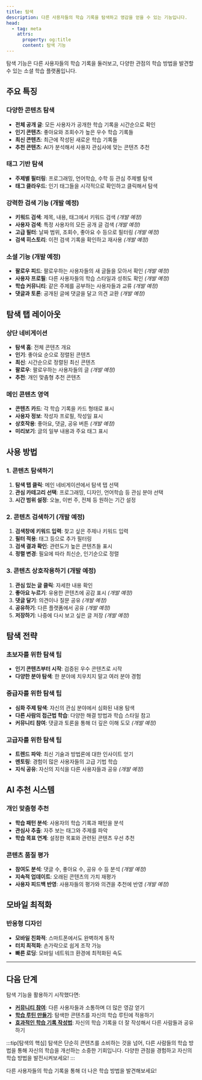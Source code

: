 ```yaml
---
title: 탐색
description: 다른 사용자들의 학습 기록을 탐색하고 영감을 얻을 수 있는 기능입니다.
head:
  - tag: meta
    attrs:
      property: og:title
      content: 탐색 기능
---
```


탐색 기능은 다른 사용자들의 학습 기록을 둘러보고, 다양한 관점의 학습 방법을 발견할 수 있는 소셜 학습 플랫폼입니다.

## 주요 특징

### 다양한 콘텐츠 탐색
- **전체 공개 글**: 모든 사용자가 공개한 학습 기록을 시간순으로 확인
- **인기 콘텐츠**: 좋아요와 조회수가 높은 우수 학습 기록들
- **최신 콘텐츠**: 최근에 작성된 새로운 학습 기록들
- **추천 콘텐츠**: AI가 분석해서 사용자 관심사에 맞는 콘텐츠 추천

### 태그 기반 탐색
- **주제별 필터링**: 프로그래밍, 언어학습, 수학 등 관심 주제별 탐색
- **태그 클라우드**: 인기 태그들을 시각적으로 확인하고 클릭해서 탐색

### 강력한 검색 기능 (개발 예정)
- **키워드 검색**: 제목, 내용, 태그에서 키워드 검색 *(개발 예정)*
- **사용자 검색**: 특정 사용자의 모든 공개 글 검색 *(개발 예정)*
- **고급 필터**: 날짜 범위, 조회수, 좋아요 수 등으로 필터링 *(개발 예정)*
- **검색 히스토리**: 이전 검색 기록을 확인하고 재사용 *(개발 예정)*

### 소셜 기능 (개발 예정)
- **팔로우 피드**: 팔로우하는 사용자들의 새 글들을 모아서 확인 *(개발 예정)*
- **사용자 프로필**: 다른 사용자들의 학습 스타일과 성취도 확인 *(개발 예정)*
- **학습 커뮤니티**: 같은 주제를 공부하는 사용자들과 교류 *(개발 예정)*
- **댓글과 토론**: 공개된 글에 댓글을 달고 의견 교환 *(개발 예정)*

## 탐색 탭 레이아웃

### 상단 네비게이션
- **탐색 홈**: 전체 콘텐츠 개요
- **인기**: 좋아요 순으로 정렬된 콘텐츠
- **최신**: 시간순으로 정렬된 최신 콘텐츠
- **팔로우**: 팔로우하는 사용자들의 글 *(개발 예정)*
- **추천**: 개인 맞춤형 추천 콘텐츠

### 메인 콘텐츠 영역
- **콘텐츠 카드**: 각 학습 기록을 카드 형태로 표시
- **사용자 정보**: 작성자 프로필, 작성일 표시
- **상호작용**: 좋아요, 댓글, 공유 버튼 *(개발 예정)*
- **미리보기**: 글의 일부 내용과 주요 태그 표시

## 사용 방법

### 1. 콘텐츠 탐색하기
1. **탐색 탭 클릭**: 메인 네비게이션에서 탐색 탭 선택
2. **관심 카테고리 선택**: 프로그래밍, 디자인, 언어학습 등 관심 분야 선택
3. **시간 범위 설정**: 오늘, 이번 주, 전체 등 원하는 기간 설정

### 2. 콘텐츠 검색하기 (개발 예정)
1. **검색창에 키워드 입력**: 찾고 싶은 주제나 키워드 입력
2. **필터 적용**: 태그 등으로 추가 필터링
3. **검색 결과 확인**: 관련도가 높은 콘텐츠들 표시
4. **정렬 변경**: 필요에 따라 최신순, 인기순으로 정렬

### 3. 콘텐츠 상호작용하기 (개발 예정)
1. **관심 있는 글 클릭**: 자세한 내용 확인
2. **좋아요 누르기**: 유용한 콘텐츠에 공감 표시 *(개발 예정)*
3. **댓글 달기**: 의견이나 질문 공유 *(개발 예정)*
4. **공유하기**: 다른 플랫폼에서 공유 *(개발 예정)*
5. **저장하기**: 나중에 다시 보고 싶은 글 저장 *(개발 예정)*

## 탐색 전략

### 초보자를 위한 탐색 팁
- **인기 콘텐츠부터 시작**: 검증된 우수 콘텐츠로 시작
- **다양한 분야 탐색**: 한 분야에 치우치지 말고 여러 분야 경험

### 중급자를 위한 탐색 팁
- **심화 주제 탐색**: 자신의 관심 분야에서 심화된 내용 탐색
- **다른 사람의 접근법 학습**: 다양한 해결 방법과 학습 스타일 참고
- **커뮤니티 참여**: 댓글과 토론을 통해 더 깊은 이해 도모 *(개발 예정)*

### 고급자를 위한 탐색 팁
- **트렌드 파악**: 최신 기술과 방법론에 대한 인사이트 얻기
- **멘토링**: 경험이 많은 사용자들의 고급 기법 학습
- **지식 공유**: 자신의 지식을 다른 사용자들과 공유 *(개발 예정)*

## AI 추천 시스템

### 개인 맞춤형 추천
- **학습 패턴 분석**: 사용자의 학습 기록과 패턴을 분석
- **관심사 추출**: 자주 보는 태그와 주제를 파악
- **학습 목표 연계**: 설정한 목표와 관련된 콘텐츠 우선 추천

### 콘텐츠 품질 평가
- **참여도 분석**: 댓글 수, 좋아요 수, 공유 수 등 분석 *(개발 예정)*
- **지속적 업데이트**: 오래된 콘텐츠의 가치 재평가
- **사용자 피드백 반영**: 사용자들의 평가와 의견을 추천에 반영 *(개발 예정)*


## 모바일 최적화

### 반응형 디자인
- **모바일 친화적**: 스마트폰에서도 완벽하게 동작
- **터치 최적화**: 손가락으로 쉽게 조작 가능
- **빠른 로딩**: 모바일 네트워크 환경에 최적화된 속도

---

## 다음 단계

탐색 기능을 활용하기 시작했다면:

- **[커뮤니티 참여](/features/community)**: 다른 사용자들과 소통하며 더 많은 영감 얻기
- **[학습 루틴 만들기](/guides/study-routine)**: 탐색한 콘텐츠를 자신의 학습 루틴에 적용하기
- **[효과적인 학습 기록 작성법](/guides/effective-writing)**: 자신의 학습 기록을 더 잘 작성해서 다른 사람들과 공유하기

:::tip[탐색의 핵심]
탐색은 단순히 콘텐츠를 소비하는 것을 넘어, 다른 사람들의 학습 방법을 통해 자신의 학습을 개선하는 소중한 기회입니다. 다양한 관점을 경험하고 자신의 학습 방법을 발전시켜보세요!
:::

다른 사용자들의 학습 기록을 통해 더 나은 학습 방법을 발견해보세요!
